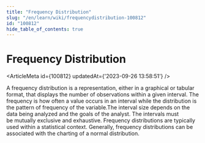 ```yaml
---
title: "Frequency Distribution"
slug: "/en/learn/wiki/frequencydistribution-100812"
id: "100812"
hide_table_of_contents: true
---
```



# Frequency Distribution

<ArticleMeta id={100812} updatedAt={'2023-09-26 13:58:51'} />
<div className='border-solid border-b border-t-0 my-4 border-[var(--ifm-color-gray-300)]' />

A frequency distribution is a representation, either in a graphical or tabular format, that displays the number of observations within a given interval. The frequency is how often a value occurs in an interval while the distribution is the pattern of frequency of the variable.The interval size depends on the data being analyzed and the goals of the analyst. The intervals must be mutually exclusive and exhaustive. Frequency distributions are typically used within a statistical context. Generally, frequency distributions can be associated with the charting of a normal distribution.
